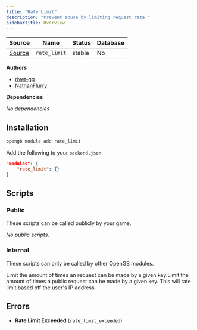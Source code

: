 ```yaml
---
title: "Rate Limit"
description: "Prevent abuse by limiting request rate."
sidebarTitle: Overview
---
```


| Source                                                                           | Name       | Status     | Database     |
| -------------------------------------------------------------------------------- | ---------- | ---------- | ------------ |
| [Source](https://github.com/rivet-gg/opengb-modules/tree/main/modules/rate_limit) | `rate_limit` | stable | No |

**Authors**

- [rivet-gg](https://github.com/rivet-gg)
- [NathanFlurry](https://github.com/NathanFlurry)

**Dependencies**

_No dependencies_

## Installation

<Tabs>

<Tab title="CLI">

```sh CLI
opengb module add rate_limit
```

</Tab>

<Tab title="backend.json">

Add the following to your `backend.json`:

```json backend.json
"modules": {
	"rate_limit": {}
}

```
</Tab>

</Tabs>



## Scripts

### Public

These scripts can be called publicly by your game.

<CardGroup>_No public scripts._</CardGroup>

### Internal

These scripts can only be called by other OpenGB modules.

<CardGroup><Card title="Throttle" href="/modules/rate_limit/scripts/throttle">Limit the amount of times an request can be made by a given key.</Card><Card title="Throttle Public" href="/modules/rate_limit/scripts/throttle_public">Limit the amount of times a public request can be made by a given key. This will rate limit based off the user's IP address.</Card></CardGroup>

## Errors

- **Rate Limit Exceeded** (`rate_limit_exceeded`) 
